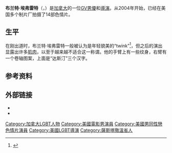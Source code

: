 {{Infobox entertainer
| name            = 布兰特·埃弗雷特
| type            = 男演員
| image           = Male stripper at Fly.jpg
| caption         = 
| birth_name      = Dustin Germaine
| birth_date      = {{birth date and age|mf=yes|1984|02|10}}
| birth_place     = {{CAN}}[[萨斯喀彻温省|萨斯喀彻温省]][[穆斯乔|穆斯乔]]
| death_date      = 
| death_place     = 
| spouse          = 
| alias           = 
| number_of_films = 
| 職業 = GV男優、導演
| website         = [http://www.brenteverett.com/]
}}
'''布兰特·埃弗雷特'''（{{lang-en|Brent Everett}}，{{bd|1984年|2月10日||}}）是[[加拿大|加拿大]]的一位[[GV男優|GV男優]]和[[導演|導演]]。从2004年开始，已经在美国多个制片厂拍摄了14部色情片。

== 生平 ==
在刚出道时，布兰特·埃弗雷特一般被认为是年轻貌美的“twink”<ref>{{cite web |url=http://www.gayporntimes.com/hardnews/2010/01/05/new-release-desk-tender-teens-pressure/ |title=New Release Desk: ‘Tender Teens,’ ‘Pressure’ : The Adams Report |author=JC Adams |publisher=Gay Porn Times |date=5 January 2010 |accessdate=2010-02-18 |archive-date=2016-10-24 |archive-url=https://web.archive.org/web/20161024020956/http://www.gayporntimes.com/hardnews/2010/01/05/new-release-desk-tender-teens-pressure/ |dead-url=yes }}</ref>，但之后的演出显露出许多[[肌肉|肌肉]]，以至于越来越不适合这一称谓。他的手臂上有一些纹身，右臂有一个卷轴图案，上面是“达斯汀”三个汉字。

== 参考资料 ==
{{reflist}}

== 外部链接 ==
{{commonscat|Brent Everett}}
* {{Official|http://www.brentxxx.com/}}
* {{IMDb name|1851337}}

{{normdaten}}
{{DEFAULTSORT:Everett, Brent}}
[[Category:加拿大LGBT人物|Category:加拿大LGBT人物]]
[[Category:美國電影男演員|Category:美國電影男演員]]
[[Category:美國男同性戀色情片演員|Category:美國男同性戀色情片演員]]
[[Category:美國LGBT導演|Category:美國LGBT導演]]
[[Category:薩斯喀徹溫省人|Category:薩斯喀徹溫省人]]